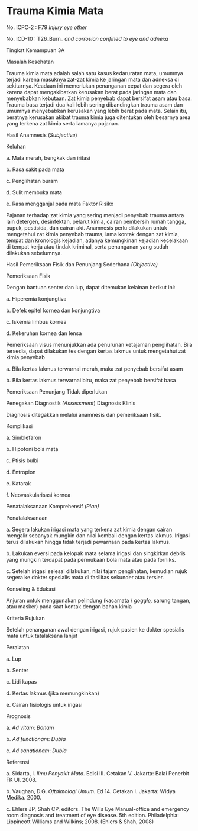 # Trauma Kimia Mata

No. ICPC-2 : F79 _Injury eye other_

No. ICD-10 : T26_Burn_ _and corrosion confined to eye and adnexa_

Tingkat Kemampuan 3A

 

Masalah Kesehatan

Trauma kimia mata adalah salah satu kasus kedaruratan mata, umumnya terjadi karena masuknya zat-zat kimia ke jaringan mata dan adneksa di sekitarnya. Keadaan ini memerlukan penanganan cepat dan segera oleh karena dapat mengakibatkan kerusakan berat pada jaringan mata dan menyebabkan kebutaan. Zat kimia penyebab dapat bersifat asam atau basa. Trauma basa terjadi dua kali lebih sering dibandingkan trauma asam dan umumnya menyebabkan kerusakan yang lebih berat pada mata. Selain itu, beratnya kerusakan akibat trauma kimia juga ditentukan oleh besarnya area yang terkena zat kimia serta lamanya pajanan.

Hasil Anamnesis (_Subjective_)

Keluhan

a. Mata merah, bengkak dan iritasi

b. Rasa sakit pada mata

c. Penglihatan buram

d. Sulit membuka mata

e. Rasa mengganjal pada mata Faktor Risiko

Pajanan terhadap zat kimia yang sering menjadi penyebab trauma antara lain detergen, desinfektan, pelarut kimia, cairan pembersih rumah tangga, pupuk, pestisida, dan cairan aki. Anamnesis perlu dilakukan untuk mengetahui zat kimia penyebab trauma, lama kontak dengan zat kimia, tempat dan kronologis kejadian, adanya kemungkinan kejadian kecelakaan di tempat kerja atau tindak kriminal, serta penanganan yang sudah dilakukan sebelumnya.

Hasil Pemeriksaan Fisik dan Penunjang Sederhana _(Objective)_

Pemeriksaan Fisik

Dengan bantuan senter dan lup, dapat ditemukan kelainan berikut ini:

a. Hiperemia konjungtiva

b. Defek epitel kornea dan konjungtiva

c. Iskemia limbus kornea

d. Kekeruhan kornea dan lensa

 

Pemeriksaan visus menunjukkan ada penurunan ketajaman penglihatan. Bila tersedia, dapat dilakukan tes dengan kertas lakmus untuk mengetahui zat kimia penyebab

a. Bila kertas lakmus terwarnai merah, maka zat penyebab bersifat asam

b. Bila kertas lakmus terwarnai biru, maka zat penyebab bersifat basa

Pemeriksaan Penunjang Tidak diperlukan

Penegakan Diagnostik _(Assessment_) Diagnosis Klinis

Diagnosis ditegakkan melalui anamnesis dan pemeriksaan fisik.

Komplikasi

a. Simblefaron

b. Hipotoni bola mata

c. Ptisis bulbi

d. Entropion

e. Katarak

f. Neovaskularisasi kornea

Penatalaksanaan Komprehensif _(Plan)_

Penatalaksanaan

a. Segera lakukan irigasi mata yang terkena zat kimia dengan cairan mengalir sebanyak mungkin dan nilai kembali dengan kertas lakmus. Irigasi terus dilakukan hingga tidak terjadi pewarnaan pada kertas lakmus.

b. Lakukan eversi pada kelopak mata selama irigasi dan singkirkan debris yang mungkin terdapat pada permukaan bola mata atau pada forniks.

c. Setelah irigasi selesai dilakukan, nilai tajam penglihatan, kemudian rujuk segera ke dokter spesialis mata di fasilitas sekunder atau tersier.

Konseling & Edukasi

Anjuran untuk menggunakan pelindung (kacamata / _goggle,_ sarung tangan, atau masker) pada saat kontak dengan bahan kimia

Kriteria Rujukan

 

Setelah penanganan awal dengan irigasi, rujuk pasien ke dokter spesialis mata untuk tatalaksana lanjut

Peralatan

a. Lup

b. Senter

c. Lidi kapas

d. Kertas lakmus (jika memungkinkan)

e. Cairan fisiologis untuk irigasi

Prognosis

a. _Ad vitam_: _Bonam_

b. _Ad functionam_: _Dubia_

c. _Ad sanationam_: _Dubia_

Referensi

a. Sidarta, I. _Ilmu Penyakit Mata._ Edisi III. Cetakan V. Jakarta: Balai Penerbit FK UI. 2008.

b. Vaughan, D.G. _Oftalmologi Umum._ Ed 14. Cetakan I. Jakarta: Widya Medika. 2000.

c. Ehlers JP, Shah CP, editors. The Wills Eye Manual-office and emergency room diagnosis and treatment of eye disease. 5th edition. Philadelphia: Lippincott Williams and Wilkins; 2008. (Ehlers & Shah, 2008)
